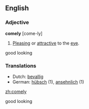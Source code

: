 ==English==
===Adjective===
'''comely''' [come-ly]

#[[Pleasing]] or [[attractive]] to the [[eye]].

good looking

===Translations===
*Dutch: [[bevallig]]
*German: [[hübsch]] (1), [[ansehnlich]] (1)

[[zh:comely]]

good looking
